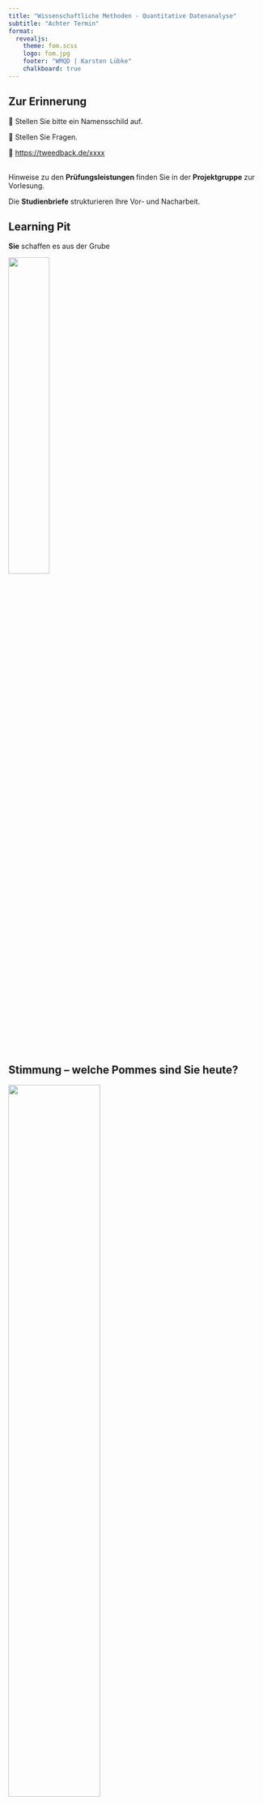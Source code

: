```yaml
---
title: "Wissenschaftliche Methoden - Quantitative Datenanalyse"
subtitle: "Achter Termin"
format: 
  revealjs:
    theme: fom.scss
    logo: fom.jpg
    footer: "WMQD | Karsten Lübke"
    chalkboard: true
---
```


## Zur Erinnerung

&#x1F4DB; Stellen Sie bitte ein Namensschild auf.

&#x1F937; Stellen Sie Fragen.

&#x1F4AA; [https://tweedback.de/xxxx](https://tweedback.de/xxx)

<br> Hinweise zu den **Prüfungsleistungen** finden Sie in der **Projektgruppe** zur Vorlesung.

Die **Studienbriefe** strukturieren Ihre Vor- und Nacharbeit.


## Learning Pit

::: center
**Sie** schaffen es aus der Grube
:::

![](img/TheLearningPit.png){fig-align="center" width="40%"}



## Stimmung -- welche Pommes sind Sie heute?

![](img/pommes_frites2_cut.jpg){fig-align="center" width="60%"}


::: aside
Quelle: [Favor Delivery](https://www.facebook.com/askfavor/posts/3588823361147035)
:::

## UN Ziel 8: Decent work and economic growth

::: center
<iframe src="https://upgrader.gapminder.org/q/56/embed?hasBorder=true&hasOpenSansFont=false" title="82% of people get this question wrong" width="100%" height="500" style="border:none;"></iframe>
:::

---

## Schlagen Sie die &#129302;?

Mission Vorhersage &#128073; [https://bit.ly/RegCont](https://bit.ly/RegCont)


![](img/linearregression.png){fig-align="center" width="20%"}



## You can't beat &#129302;

<br>

::: {.center}
&#129351; 4698,928 &#129351;
:::

$$Verbrauch = 8.120,60 - 18,44 \cdot Temperatur$$


## Was beim letzten Mal geschah ...

- Sie können ein lineares Modell aufsetzen und die Ergebnisse interpretieren.

- Sie wissen, was der y-Achsenabschnitt und was die Steigung bedeuten.

- Sie wissen, was das Bestimmtheitsmaß ist.


## Heutiges Thema &#127979;

- Sie lernen mit Zufall und Ziehen von Stichproben umzugehen.

$$\hat{\beta} = \beta + \text{(Verzerrung)} + \text{Rauschen}$$

![](img/modelmeme.jpeg){fig-align="center" width="40%"}


::: {.aside}
Quelle: [David Hood](https://twitter.com/Thoughtfulnz/status/1446972794135216131)
:::


## Regression motivieren (I/II)

- Stellen Sie sich eine Regressionsanalyse wie eine Radiostation vor, die ein Programm sendet.
- Ich empfange dieses *Signal* nur weit entfernt, mit *Rauschen*. Was ich also empfange ist das *Signal* plus *Rauschen*.
- Es gibt diverse Techniken, um aus dem Signal was ich höre, möglichst das gesendete Signal zu extrahieren, das Rauschen zu reduzieren.

---

## Regression motivieren (II/II)

- Regression funktioniert genau so: Wir haben das Durchschnittsalter attraktiver Frauen je Alterskohorte und wir wollen den Zusammenhang zwischen diesen Variablen analysieren. 
- Das gefundene Modell wird aufgrund des Rauschens nicht perfekt sein.

:::{.aside}
Anregung: [Tay (2022)](https://doi.org/10.1080/26939169.2021.2024777)
:::
## Fallstudie &#x1F4BB;

- Lokal: RStudio durch klick auf `WMQD_WiSe22.Rproj` starten oder RStudio aufrufen, das letzte Projekt müsste automatisch geladen werden.

- RStudio Cloud: In **Ihr** Projekt einloggen.  

- `Lego_Fortsetzung.Rmd` im Ordner `fallstudien` öffnen.

